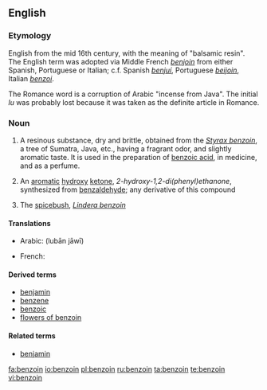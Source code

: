 ==English==

===Etymology===
English from the mid 16th century, with the meaning of "balsamic resin".
The English term was adopted via Middle French  ''[[benjoin]]'' from either Spanish, Portuguese or Italian; c.f.  Spanish ''[[benjuí]]'', Portuguese ''[[beijoin]]'', Italian ''[[benzoi]]''.

The Romance word is a corruption of  Arabic {{term|لبان جاوي|sc=Arab|tr=lubān jāwī|lang=ar||benzoin}} "incense from Java".  The initial ''lu'' was probably lost because it was taken as the definite article in Romance.

===Noun===
{{wikipedia}}
{{en-noun|s|-}}

# A resinous substance, dry and brittle, obtained from the ''[[Styrax benzoin]]'', a tree of Sumatra, Java, etc., having a fragrant odor, and slightly aromatic taste. It is used in the preparation of [[benzoic acid]], in medicine, and as a perfume.
# {{organic compound}} An [[aromatic]] [[hydroxy]] [[ketone]], ''2-hydroxy-1,2-di(phenyl)ethanone'', synthesized from [[benzaldehyde]]; any derivative of this compound
# {{botany}} The [[spicebush]], ''[[Lindera benzoin]]''

====Translations====
{{trans-top|resinous substance from tree}}
* Arabic: {{Arab|[[لبان جاوي]]}} (lubān jāwī) {{m}}
{{trans-mid}}
* French: {{t+|fr|benjoin|m}}
{{trans-bottom}}

{{trans-top|white crystalline substance}}
{{trans-mid}}
{{trans-bottom}}

{{trans-top|spicebush}}
{{trans-mid}}
{{trans-bottom}}

====Derived terms====
* [[benjamin]]
* [[benzene]]
* [[benzoic]]
* [[flowers of benzoin]]

====Related terms====
* [[benjamin]]

[[fa:benzoin]]
[[io:benzoin]]
[[pl:benzoin]]
[[ru:benzoin]]
[[ta:benzoin]]
[[te:benzoin]]
[[vi:benzoin]]